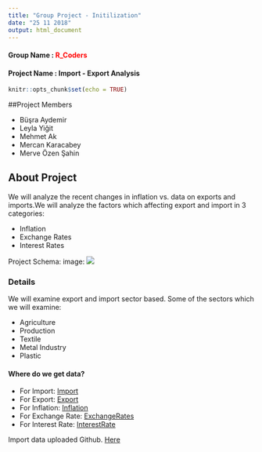 ```yaml
---
title: "Group Project - Initilization"
date: "25 11 2018"
output: html_document
---
```

#### Group Name :<span style="color:red"> R_Coders</span>
#### Project Name : Import - Export Analysis 
```r
knitr::opts_chunk$set(echo = TRUE)
``` 
##Project Members

* Büşra Aydemir
* Leyla Yiğit
* Mehmet Ak
* Mercan Karacabey
* Merve Özen Şahin

## About Project

  We will analyze the recent changes in inflation vs. data on exports and imports.We will analyze the factors which affecting export and import in 3 categories:
  
  * Inflation
  * Exchange Rates
  * Interest Rates
  
Project Schema:
image: ![](/Users/macboookair/Desktop/bda/gpj18-r_coders/projectSchema.png) 

### Details

We will examine export and import sector based. Some of the sectors which we will examine:

  * Agriculture
  * Production
  * Textile
  * Metal Industry
  * Plastic


#### Where do we get data?

* For Import:
[Import](http://www.oaib.gov.tr) 
* For Export:
[Export](http://www.tim.org.tr/tr/ihracat-rakamlari.html)
* For Inflation:
[Inflation](https://www.tcmb.gov.tr/wps/wcm/connect/TR/TCMB+TR/Main+Menu/Istatistikler/Enflasyon+Verileri/Tuketici+Fiyatlari)
* For Exchange Rate:
[ExchangeRates](https://github.com/algopoly/EVDS)
* For Interest Rate:
[InterestRate](https://evds2.tcmb.gov.tr)

Import data uploaded Github.
[Here](https://github.com/MEF-BDA503/gpj18-r_coders/tree/master/import_data)

